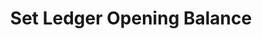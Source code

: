 ---
title: "Set Ledger Opening Balance"
openapi: "POST /v0/ledgers/{ledger_id}/opening-balance"
description: "Sets the opening balance for a ledger."
---